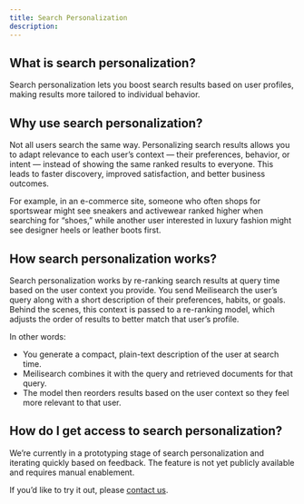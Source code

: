 ```yaml
---
title: Search Personalization
description: 
---
```


## What is search personalization?

Search personalization lets you boost search results based on user profiles, making results more tailored to individual behavior.

## Why use search personalization?

Not all users search the same way. Personalizing search results allows you to adapt relevance to each user’s context — their preferences, behavior, or intent — instead of showing the same ranked results to everyone. This leads to faster discovery, improved satisfaction, and better business outcomes.

For example, in an e-commerce site, someone who often shops for sportswear might see sneakers and activewear ranked higher when searching for “shoes,” while another user interested in luxury fashion might see designer heels or leather boots first.

## How search personalization works?

Search personalization works by re-ranking search results at query time based on the user context you provide.
You send Meilisearch the user’s query along with a short description of their preferences, habits, or goals. Behind the scenes, this context is passed to a re-ranking model, which adjusts the order of results to better match that user’s profile.

In other words:

- You generate a compact, plain-text description of the user at search time.
- Meilisearch combines it with the query and retrieved documents for that query.
- The model then reorders results based on the user context so they feel more relevant to that user.

## How do I get access to search personalization?

We’re currently in a prototyping stage of search personalization and iterating quickly based on feedback. The feature is not yet publicly available and requires manual enablement.

If you’d like to try it out, please [contact us](https://meetings-eu1.hubspot.com/guillaume-mourier/search-personalization).